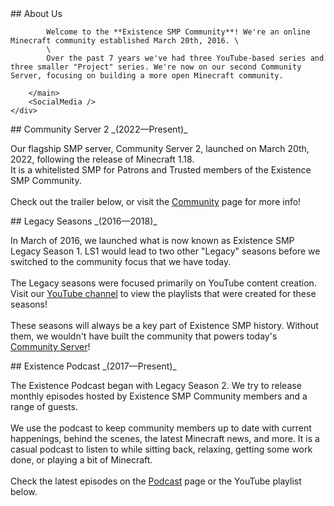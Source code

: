 
<div style={{display: 'flex', width: 'calc(var(--page-width) + 1em)', marginLeft: 'auto', marginRight: 'auto', gap: '0 1em'}}>
    <ScreenshotCarousel />
    <div style={{display: 'flex', flexDirection: 'column', gap: '1em 0', justifyContent: 'space-between'}}>
        <main style={{margin: 0, marginTop: '1em', flexGrow: '2'}}>
            ## About Us

            Welcome to the **Existence SMP Community**! We're an online Minecraft community established March 20th, 2016. \
            \
            Over the past 7 years we've had three YouTube-based series and three smaller "Project" series. We're now on our second Community Server, focusing on building a more open Minecraft community.

        </main>
        <SocialMedia />
    </div>

</div>
<main>
## Community Server 2 _(2022—Present)_

Our flagship SMP server, Community Server 2, launched on March 20th, 2022, following the release of Minecraft 1.18. \
It is a whitelisted SMP for Patrons and Trusted members of the Existence SMP Community. \
\
Check out the trailer below, or visit the [Community](/community) page for more info!

</main>
<MainEmbed>
    <YouTubeVideo id="nuOSlzNgzx4" />
</MainEmbed>
<main>
## Legacy Seasons _(2016—2018)_

In March of 2016, we launched what is now known as Existence SMP Legacy Season 1. LS1 would lead to two other "Legacy" seasons before we switched to the community focus that we have today. \
\
The Legacy seasons were focused primarily on YouTube content creation. Visit our [YouTube channel](https://youtube.com/ExistenceSMP/playlists) to view the playlists that were created for these seasons! \
\
These seasons will always be a key part of Existence SMP history. Without them, we wouldn't have built the community that powers today's [Community Server](/community)!

</main>
<MainEmbed>
    <YouTubePlaylist id="PLSFAhfRdE2oMIky9dSgsGmQmtFoyTkEmp" />
</MainEmbed>
<main>
## Existence Podcast _(2017—Present)_

The Existence Podcast began with Legacy Season 2. We try to release monthly episodes hosted by Existence SMP Community members and a range of guests. \
\
We use the podcast to keep community members up to date with current happenings, behind the scenes, the latest Minecraft news, and more. It is a casual podcast to listen to while sitting back, relaxing, getting some work done, or playing a bit of Minecraft. \
\
Check the latest episodes on the [Podcast](/podcast) page or the YouTube playlist below.

</main>
<MainEmbed>
    <YouTubePlaylist id="PLSFAhfRdE2oPj8DbOOJNOCHMx9JF6M9l3" />
</MainEmbed>
